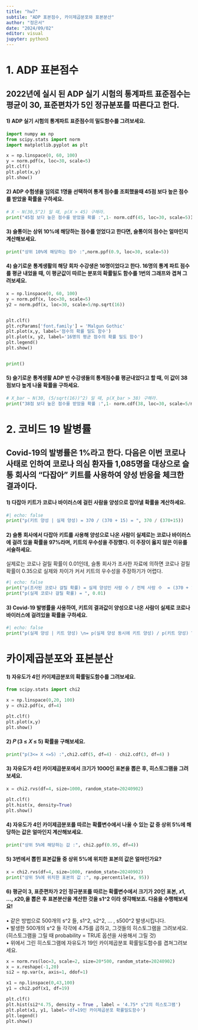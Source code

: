 ```yaml
---
title: "hw7"
subtile: "ADP 표본점수, 카이제곱분포와 표본분산"
author: "정은서"
date: "2024/09/02"
editor: visual
jupyter: python3
---
```


# 1. ADP 표본점수  


## 2022년에 실시 된 ADP 실기 시험의 통계파트 표준점수는 평균이 30, 표준편차가 5인 정규분포를 따른다고 한다.    
#### 1) ADP 실기 시험의 통계파트 표준점수의 밀도함수를 그려보세요.  
```python
import numpy as np
from scipy.stats import norm
import matplotlib.pyplot as plt

x = np.linspace(0, 60, 100)
y = norm.pdf(x, loc=30, scale=5)
plt.clf()
plt.plot(x,y)
plt.show()
```

#### 2) ADP 수험생을 임의로 1명을 선택하여 통계 점수를 조회했을때 45점 보다 높은 점수를 받았을 확률을 구하세요.
```python
# X ~ N(30,5^2) 일 때, p(X > 45) 구해라.
print("45점 보다 높은 점수를 받았을 확률 :",1- norm.cdf(45, loc=30, scale=5))
```

#### 3) 슬통이는 상위 10%에 해당하는 점수를 얻었다고 한다면, 슬통이의 점수는 얼마인지 계산해보세요.
```python
print("상위 10%에 해당하는 점수 :",norm.ppf(0.9, loc=30, scale=5))
```

#### 4) 슬기로운 통계생활의 해당 회차 수강생은 16명이었다고 한다. 16명의 통계 파트 점수를 평균 내었을 때, 이 평균값이 따르는 분포의 확률밀도 함수를 1번의 그래프와 겹쳐 그려보세요.
```python
x = np.linspace(0, 60, 100)
y = norm.pdf(x, loc=30, scale=5)
y2 = norm.pdf(x, loc=30, scale=5/np.sqrt(16))


plt.clf()
plt.rcParams['font.family'] = 'Malgun Gothic'
plt.plot(x,y, label='점수의 확률 밀도 함수')
plt.plot(x, y2, label='16명의 평균 점수의 확률 밀도 함수')
plt.legend()
plt.show()


print()
```

#### 5) 슬기로운 통계생활 ADP 반 수강생들의 통계점수를 평균내었다고 할 때, 이 값이 38점보다 높게 나올 확률을 구하세요.  
```python
# X_bar ~ N(30, (5/sqrt(16))^2) 일 때, p(X_bar > 38) 구해라.
print("38점 보다 높은 점수를 받았을 확률 :",1- norm.cdf(38, loc=30, scale=5/np.sqrt(16)))
```
#  



# 2. 코비드 19 발병률
## Covid‑19의 발병률은 1%라고 한다. 다음은 이번 코로나 사태로 인하여 코로나 의심 환자들 1,085명을 대상으로 슬통 회사의 “다잡아” 키트를 사용하여 양성 반응을 체크한 결과이다.

#### 1) 다잡아 키트가 코로나 바이러스에 걸린 사람을 양성으로 잡아낼 확률을 계산하세요.
```python
#| echo: false
print("p(키트 양성 | 실제 양성) = 370 / (370 + 15) = ", 370 / (370+15))
```



#### 2) 슬통 회사에서 다잡아 키트를 사용해 양성으로 나온 사람이 실제로는 코로나 바이러스에 걸려 있을 확률을 97%라며, 키트의 우수성을 주장했다. 이 주장이 옳지 않은 이유를 서술하세요.
실제로는 코로나 걸릴 확률이 0.01인데, 슬통 회사가 조사한 자료에 의하면 코로나 걸릴 확률이 0.35으로 실제와 차이가 커서 키트의 우수성을 주장하기가 어렵다.
```python
#| echo: false
print("p(조사된 코로나 걸릴 확률) = 실제 양성인 사람 수 / 전체 사람 수  = (370 + 15) / (370 + 10 + 15 + 690) = ", (370 + 15) / (370 + 10 + 15 + 690))
print("p(실제 코로나 걸릴 확률) = ", 0.01)
```

#### 3) Covid‑19 발병률을 사용하여, 키트의 결과값이 양성으로 나온 사람이 실제로 코로나 바이러스에 걸려있을 확률을 구하세요.  
```python
#| echo: false
print("p(실제 양성 | 키트 양성) \n= p(실제 양성 동시에 키트 양성) / p(키트 양성) \n= p(실제 양성)*p(키트 양성 | 실제 양성) / {p(실제 양성)*p(키트 양성 | 실제 양성) + p(실제 음성)*p(키트 양성 | 실제 음성)} \n= 0.01*370/(370+15) / {0.01*370/(370+15) + (1-0.01)*10/(10+690)} \n=", (0.01*370/(370+15)) / (0.01*370/(370+15) + (1-0.01)*10/(10+690)))
```




#  






# 카이제곱분포와 표본분산

#### 1) 자유도가 4인 카이제곱분포의 확률밀도함수를 그려보세요.
```python
from scipy.stats import chi2

x = np.linspace(0,20, 100)
y = chi2.pdf(x, df=4)

plt.clf()
plt.plot(x,y)
plt.show()
```

#### 2) 𝑃 (3 ≤ 𝑋 ≤ 5) 확률을 구해보세요.
```python
print("p(3<= X <=5) :",chi2.cdf(5, df=4) - chi2.cdf(3, df=4) )
```

#### 3) 자유도가 4인 카이제곱분포에서 크기가 1000인 표본을 뽑은 후, 히스토그램을 그려보세요.
```python
x = chi2.rvs(df=4, size=1000, random_state=20240902)

plt.clf()
plt.hist(x, density=True)
plt.show()
```

#### 4) 자유도가 4인 카이제곱분포를 따르는 확률변수에서 나올 수 있는 값 중 상위 5%에 해당하는 값은 얼마인지 계산해보세요.
```python
print("상위 5%에 해당하는 값 :", chi2.ppf(0.95, df=4))
```

#### 5) 3번에서 뽑힌 표본값들 중 상위 5%에 위치한 표본의 값은 얼마인가요?
```python
x = chi2.rvs(df=4, size=1000, random_state=20240902)
print("상위 5%에 위치한 표본의 값 :", np.percentile(x, 95))
```

#### 6) 평균이 3, 표준편차가 2인 정규분포를 따르는 확률변수에서 크기가 20인 표본, 𝑥1, ..., 𝑥20,을 뽑은 후 표본분산을 계산한 것을 s1^2 이라 생각해보죠. 다음을 수행해보세요!
• 같은 방법으로 500개의 s^2 들, s1^2, s2^2, ... , s500^2 발생시킵니다.  
• 발생한 500개의 s^2 들 각각에 4.75를 곱하고, 그것들의 히스토그램을 그려보세요. (히스토그램을 그릴 때 probability = TRUE 옵션을 사용해서 그릴 것)  
• 위에서 그린 히스토그램에 자유도가 19인 카이제곱분포 확률밀도함수를 겹쳐그려보세요.  
```python
x = norm.rvs(loc=3, scale=2, size=20*500, random_state=20240902)
x = x.reshape(-1,20)
si2 = np.var(x, axis=1, ddof=1)

x1 = np.linspace(0,43,100)
y1 = chi2.pdf(x1, df=19)

plt.clf()
plt.hist(si2*4.75, density = True , label = '4.75* s^2의 히스토그램')
plt.plot(x1, y1, label='df=19인 카이제곱분포 확률밀도함수')
plt.legend()
plt.show()
```

